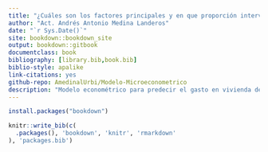 ```yaml
--- 
title: "¿Cuáles son los factores principales y en que proporción intervienen en el gasto de vivienda de una familia mexicana?"
author: "Act. Andrés Antonio Medina Landeros"
date: "`r Sys.Date()`"
site: bookdown::bookdown_site
output: bookdown::gitbook
documentclass: book
bibliography: [library.bib,book.bib]
biblio-style: apalike
link-citations: yes
github-repo: AmedinalUrbi/Modelo-Microeconometrico
description: "Modelo econométrico para predecir el gasto en vivienda de una familia mexicana"
---
```


```r
install.packages("bookdown")
```

```r

knitr::write_bib(c(
  .packages(), 'bookdown', 'knitr', 'rmarkdown'
), 'packages.bib')
```


